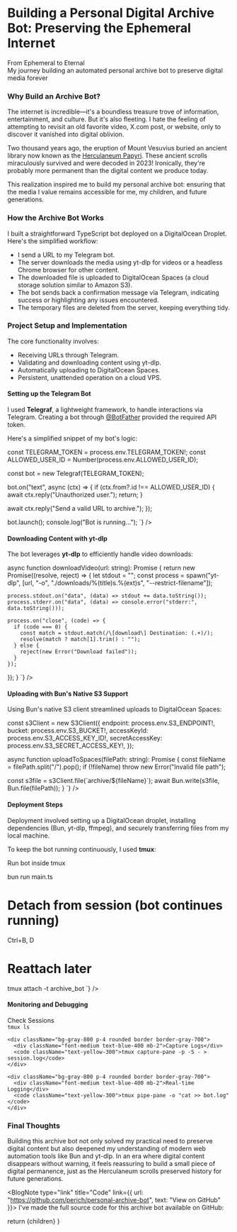 

# Building a Personal Digital Archive Bot: Preserving the Ephemeral Internet

<div className="flex flex-col gap-2 my-6 self-start">
  <div className="text-blue-400 text-lg font-medium">From Ephemeral to Eternal</div>
  <div className="border-l-4 border-blue-500 pl-4 italic text-gray-400">My journey building an automated personal archive bot to preserve digital media forever</div>
</div>

### Why Build an Archive Bot?

The internet is incredible—it's a boundless treasure trove of information, entertainment, and culture. But it's also fleeting. I hate the feeling of attempting to revisit an old favorite video, X.com post, or website, only to discover it vanished into digital oblivion.

<BlogNote type="info" title="Did You Know?">
Two thousand years ago, the eruption of Mount Vesuvius buried an ancient library now known as the <a href="https://scrollprize.org/" target="_blank" rel="noopener noreferrer">Herculaneum Papyri</a>. These ancient scrolls miraculously survived and were decoded in 2023! Ironically, they're probably more permanent than the digital content we produce today.

This realization inspired me to build my personal archive bot: ensuring that the media I value remains accessible for me, my children, and future generations.
</BlogNote>


### How the Archive Bot Works

I built a straightforward TypeScript bot deployed on a DigitalOcean Droplet. Here's the simplified workflow:

- I send a URL to my Telegram bot.
- The server downloads the media using yt-dlp for videos or a headless Chrome browser for other content.
- The downloaded file is uploaded to DigitalOcean Spaces (a cloud storage solution similar to Amazon S3).
- The bot sends back a confirmation message via Telegram, indicating success or highlighting any issues encountered.
- The temporary files are deleted from the server, keeping everything tidy.

### Project Setup and Implementation

  The core functionality involves:
  - Receiving URLs through Telegram.  
  - Validating and downloading content using yt-dlp.
  - Automatically uploading to DigitalOcean Spaces.
  - Persistent, unattended operation on a cloud VPS.

#### Setting up the Telegram Bot

I used **Telegraf**, a lightweight framework, to handle interactions via Telegram. Creating a bot through [@BotFather](https://core.telegram.org/bots/tutorial) provided the required API token.

Here's a simplified snippet of my bot's logic:

<ResponsiveContainer>
  <CodeBlock language="tsx" code={`

const TELEGRAM_TOKEN = process.env.TELEGRAM_TOKEN!;
const ALLOWED_USER_ID = Number(process.env.ALLOWED_USER_ID);

const bot = new Telegraf(TELEGRAM_TOKEN);

bot.on("text", async (ctx) => {
  if (ctx.from?.id !== ALLOWED_USER_ID) {
    await ctx.reply("Unauthorized user.");
    return;
  }

  await ctx.reply("Send a valid URL to archive.");
});

bot.launch();
console.log("Bot is running...");
`} />
</ResponsiveContainer>

#### Downloading Content with yt-dlp

The bot leverages **yt-dlp** to efficiently handle video downloads:

<ResponsiveContainer>
  <CodeBlock language="tsx" code={`

async function downloadVideo(url: string): Promise<string> {
  return new Promise((resolve, reject) => {
    let stdout = "";
    const process = spawn("yt-dlp", [url, "-o", "./downloads/%(title)s.%(ext)s", "--restrict-filename"]);

    process.stdout.on("data", (data) => stdout += data.toString());
    process.stderr.on("data", (data) => console.error("stderr:", data.toString()));

    process.on("close", (code) => {
      if (code === 0) {
        const match = stdout.match(/\[download\] Destination: (.+)/);
        resolve(match ? match[1].trim() : "");
      } else {
        reject(new Error("Download failed"));
      }
    });
  });
}
`} />
</ResponsiveContainer>

#### Uploading with Bun's Native S3 Support

Using Bun's native S3 client streamlined uploads to DigitalOcean Spaces:

<ResponsiveContainer>
  <CodeBlock language="tsx" code={`

const s3Client = new S3Client({
  endpoint: process.env.S3_ENDPOINT!,
  bucket: process.env.S3_BUCKET!,
  accessKeyId: process.env.S3_ACCESS_KEY_ID!,
  secretAccessKey: process.env.S3_SECRET_ACCESS_KEY!,
});

async function uploadToSpaces(filePath: string): Promise<void> {
  const fileName = filePath.split("/").pop();
  if (!fileName) throw new Error("Invalid file path");

  const s3file = s3Client.file(\`archive/\${fileName}\`);
  await Bun.write(s3file, Bun.file(filePath));
}
`} />
</ResponsiveContainer>

#### Deployment Steps

Deployment involved setting up a DigitalOcean droplet, installing dependencies (Bun, yt-dlp, ffmpeg), and securely transferring files from my local machine.

To keep the bot running continuously, I used **tmux**:

<ResponsiveContainer>
  <CodeBlock language="bash" code={`
# Start tmux session
tmux new -s archive_bot

# Run bot inside tmux
bun run main.ts

# Detach from session (bot continues running)
Ctrl+B, D

# Reattach later
tmux attach -t archive_bot
`} />
</ResponsiveContainer>

#### Monitoring and Debugging

<ResponsiveContainer>
  <div className="grid grid-cols-1 md:grid-cols-3 gap-4">
    <div className="bg-gray-800 p-4 rounded border border-gray-700">
      <div className="font-medium text-blue-400 mb-2">Check Sessions</div>
      <code className="text-yellow-300">tmux ls</code>
    </div>
    
    <div className="bg-gray-800 p-4 rounded border border-gray-700">
      <div className="font-medium text-blue-400 mb-2">Capture Logs</div>
      <code className="text-yellow-300">tmux capture-pane -p -S - > session.log</code>
    </div>
    
    <div className="bg-gray-800 p-4 rounded border border-gray-700">
      <div className="font-medium text-blue-400 mb-2">Real-time Logging</div>
      <code className="text-yellow-300">tmux pipe-pane -o "cat >> bot.log"</code>
    </div>
  </div>
</ResponsiveContainer>

### Final Thoughts

<BlogNote type="tip" title="Digital Preservation">
Building this archive bot not only solved my practical need to preserve digital content but also deepened my understanding of modern web automation tools like Bun and yt-dlp. In an era where digital content disappears without warning, it feels reassuring to build a small piece of digital permanence, just as the Herculaneum scrolls preserved history for future generations.
</BlogNote>

<BlogNote type="link" title="Code" link={{ url: "https://github.com/perich/personal-archive-bot", text: "View on GitHub" }}>
  I've made the full source code for this archive bot available on GitHub:
</BlogNote>

  return <MdxLayout date={date}>{children}</MdxLayout>
}

